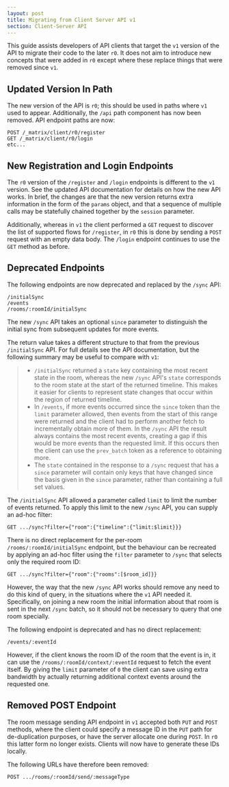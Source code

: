 ```yaml
---
layout: post
title: Migrating from Client Server API v1
section: Client-Server API
---
```


This guide assists developers of API clients that target the `v1`
version of the API to migrate their code to the later `r0`. It does not
aim to introduce new concepts that were added in `r0` except where these
replace things that were removed since `v1`.

## Updated Version In Path

The new version of the API is `r0`; this should be used in paths where
`v1` used to appear. Additionally, the `/api` path component has now
been removed. API endpoint paths are now:

    POST /_matrix/client/r0/register
    GET /_matrix/client/r0/login
    etc...

## New Registration and Login Endpoints

The `r0` version of the `/register` and `/login` endpoints is different
to the `v1` version. See the updated API documentation for details on
how the new API works. In brief, the changes are that the new version
returns extra information in the form of the `params` object, and that a
sequence of multiple calls may be statefully chained together by the
`session` parameter.

Additionally, whereas in `v1` the client performed a `GET` request to
discover the list of supported flows for `/register`, in `r0` this is
done by sending a `POST` request with an empty data body. The `/login`
endpoint continues to use the `GET` method as before.

## Deprecated Endpoints

The following endpoints are now deprecated and replaced by the `/sync`
API:

    /initialSync
    /events
    /rooms/:roomId/initialSync

The new `/sync` API takes an optional `since` parameter to distinguish
the initial sync from subsequent updates for more events.

The return value takes a different structure to that from the previous
`/initialSync` API. For full details see the API documentation, but the
following summary may be useful to compare with `v1`:

> -   `/initialSync` returned a `state` key containing the most recent
>     state in the room, whereas the new `/sync` API\'s `state`
>     corresponds to the room state at the start of the returned
>     timeline. This makes it easier for clients to represent state
>     changes that occur within the region of returned timeline.
> -   In `/events`, if more events occurred since the `since` token than
>     the `limit` parameter allowed, then events from the start of this
>     range were returned and the client had to perform another fetch to
>     incrementally obtain more of them. In the `/sync` API the result
>     always contains the most recent events, creating a gap if this
>     would be more events than the requested limit. If this occurs then
>     the client can use the `prev_batch` token as a reference to
>     obtaining more.
> -   The `state` contained in the response to a `/sync` request that
>     has a `since` parameter will contain only keys that have changed
>     since the basis given in the `since` parameter, rather than
>     containing a full set values.

The `/initialSync` API allowed a parameter called `limit` to limit the
number of events returned. To apply this limit to the new `/sync` API,
you can supply an ad-hoc filter:

    GET .../sync?filter={"room":{"timeline":{"limit:$limit}}}

There is no direct replacement for the per-room
`/rooms/:roomId/initialSync` endpoint, but the behaviour can be
recreated by applying an ad-hoc filter using the `filter` parameter to
`/sync` that selects only the required room ID:

    GET .../sync?filter={"room":{"rooms":[$room_id]}}

However, the way that the new `/sync` API works should remove any need
to do this kind of query, in the situations where the `v1` API needed
it. Specifically, on joining a new room the initial information about
that room is sent in the next `/sync` batch, so it should not be
necessary to query that one room specially.

The following endpoint is deprecated and has no direct replacement:

    /events/:eventId

However, if the client knows the room ID of the room that the event is
in, it can use the `/rooms/:roomId/context/:eventId` request to fetch
the event itself. By giving the `limit` parameter of `0` the client can
save using extra bandwidth by actually returning additional context
events around the requested one.

## Removed POST Endpoint

The room message sending API endpoint in `v1` accepted both `PUT` and
`POST` methods, where the client could specify a message ID in the `PUT`
path for de-duplication purposes, or have the server allocate one during
`POST`. In `r0` this latter form no longer exists. Clients will now have
to generate these IDs locally.

The following URLs have therefore been removed:

    POST .../rooms/:roomId/send/:messageType
